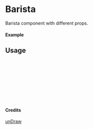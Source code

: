
<Meta of={Barista} title="unDraw/Barista" />

# Barista

Barista component with different props.

#### Example

<Canvas of={Barista.Primary} />

## Usage

```ts
import { Barista } from "yadl-ui";

const Example = () => {
  return (
      <Barista />
  );
};

export default Example;
```

#### Credits
[unDraw](https://undraw.co/illustrations)
